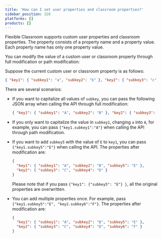 ```yaml
---
title: 'How can I set user properties and classroom properties?'
sidebar_position: 328
platforms: []
products: []
---
```



Flexible Classroom supports custom user properties and classroom properties. The property consists of a property name and a property value. Each property name has only one property value.

You can modify the value of a custom user or classroom property through full modification or path modification:

Suppose the current custom user or classroom property is as follows:

```json
{ "key1": { "subkey1": "a", "subkey2": "b" }, "key2": { "subkey3": "c", "subkey4": "d" } }
```

There are several scenarios:

- If you want to capitalize all values of `subkey`, you can pass the following JSON array when calling the API through full modification:

  ```json
  { "key1": { "subkey1": "A", "subkey2": "B" }, "key2": { "subkey3": "C", "subkey4": "D" } }
  ```

- If you only want to capitalize the value in `subkey1`, changing `a` into `A`, for example, you can pass `{"key1.subkey1":"A"}` when calling the API through path modification.

- If you want to add `subkey5` with the value of `E` to `key1`, you can pass `{"key1.subkey5":"E"}` when calling the API. The properties after modification are:

  ```json
  {
    "key1": { "subkey1": "A", "subkey2": "B", "subkey5": "E" },
    "key2": { "subkey3": "C", "subkey4": "D" }
  }
  ```

  Please note that if you pass `{"key1": {"subkey5": "E"} }`, all the original properties are overwritten.

- You can add multiple properties once. For example, pass `{"key1.subkey5":"E", "key2.subkey6":"F"}`. The properties after modification are:

  ```json
  {
    "key1": { "subkey1": "A", "subkey2": "B", "subkey5": "E" },
    "key2": { "subkey3": "C", "subkey4": "D", "subkey6": "F" }
  }
  ```
